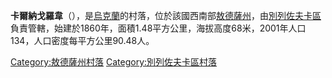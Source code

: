 {{Expand language|1=uk|time=2020-07-11T11:05:02+00:00}}
{{Unreferenced|time=2020-07-11T11:05:02+00:00}}
{{coord|47|6|52|N|30|52|31|E|scale:30000|display=title}}

'''卡爾納戈羅韋'''（{{lang-uk|Карнагорове}}），是[[烏克蘭|烏克蘭]]的村落，位於該國西南部[[敖德薩州|敖德薩州]]，由[[別列佐夫卡區|別列佐夫卡區]]負責管轄，始建於1860年，面積1.48平方公里，海拔高度68米，2001年人口134，人口密度每平方公里90.48人。

{{DEFAULTSORT:Карнагорове}}
[[Category:敖德薩州村落|Category:敖德薩州村落]]
[[Category:別列佐夫卡區村落|Category:別列佐夫卡區村落]]


{{Odessa-geo-stub}}